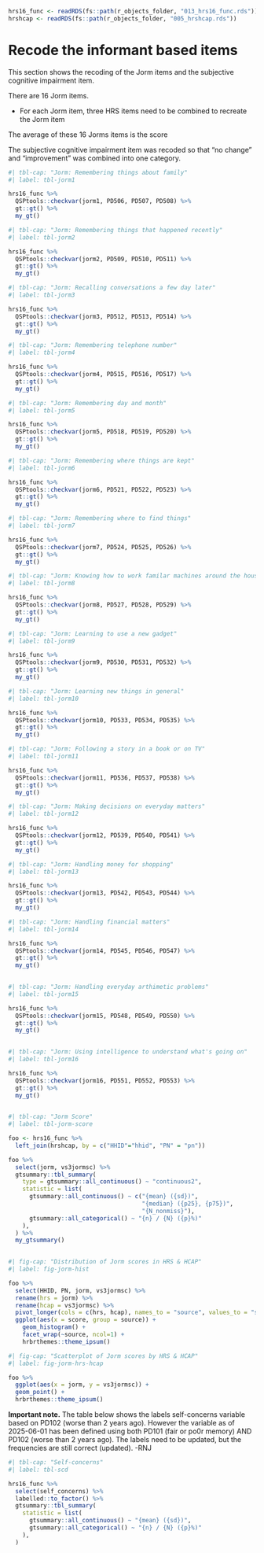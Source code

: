 

```r
hrs16_func <- readRDS(fs::path(r_objects_folder, "013_hrs16_func.rds"))
hrshcap <- readRDS(fs::path(r_objects_folder, "005_hrshcap.rds"))


```

# Recode the informant based items

This section shows the recoding of the Jorm items and the subjective cognitive impairment item.

There are 16 Jorm items.

-   For each Jorm item, three HRS items need to be combined to recreate the Jorm item

The average of these 16 Jorms items is the score

The subjective cognitive impairment item was recoded so that "no change" and "improvement" was combined into one category.



```r
#| tbl-cap: "Jorm: Remembering things about family"
#| label: tbl-jorm1

hrs16_func %>%
  QSPtools::checkvar(jorm1, PD506, PD507, PD508) %>%
  gt::gt() %>%
  my_gt()
```

```r
#| tbl-cap: "Jorm: Remembering things that happened recently"
#| label: tbl-jorm2

hrs16_func %>%
  QSPtools::checkvar(jorm2, PD509, PD510, PD511) %>%
  gt::gt() %>%
  my_gt()
```

```r
#| tbl-cap: "Jorm: Recalling conversations a few day later"
#| label: tbl-jorm3

hrs16_func %>%
  QSPtools::checkvar(jorm3, PD512, PD513, PD514) %>%
  gt::gt() %>%
  my_gt()
```

```r
#| tbl-cap: "Jorm: Remembering telephone number"
#| label: tbl-jorm4

hrs16_func %>%
  QSPtools::checkvar(jorm4, PD515, PD516, PD517) %>%
  gt::gt() %>%
  my_gt()
```

```r
#| tbl-cap: "Jorm: Remembering day and month"
#| label: tbl-jorm5

hrs16_func %>%
  QSPtools::checkvar(jorm5, PD518, PD519, PD520) %>%
  gt::gt() %>%
  my_gt()
```

```r
#| tbl-cap: "Jorm: Remembering where things are kept"
#| label: tbl-jorm6

hrs16_func %>%
  QSPtools::checkvar(jorm6, PD521, PD522, PD523) %>%
  gt::gt() %>%
  my_gt()
```

```r
#| tbl-cap: "Jorm: Remembering where to find things"
#| label: tbl-jorm7

hrs16_func %>%
  QSPtools::checkvar(jorm7, PD524, PD525, PD526) %>%
  gt::gt() %>%
  my_gt()
```

```r
#| tbl-cap: "Jorm: Knowing how to work familar machines around the house"
#| label: tbl-jorm8

hrs16_func %>%
  QSPtools::checkvar(jorm8, PD527, PD528, PD529) %>%
  gt::gt() %>%
  my_gt()
```

```r
#| tbl-cap: "Jorm: Learning to use a new gadget"
#| label: tbl-jorm9

hrs16_func %>%
  QSPtools::checkvar(jorm9, PD530, PD531, PD532) %>%
  gt::gt() %>%
  my_gt()
```

```r
#| tbl-cap: "Jorm: Learning new things in general"
#| label: tbl-jorm10

hrs16_func %>%
  QSPtools::checkvar(jorm10, PD533, PD534, PD535) %>%
  gt::gt() %>%
  my_gt()
```

```r
#| tbl-cap: "Jorm: Following a story in a book or on TV"
#| label: tbl-jorm11

hrs16_func %>%
  QSPtools::checkvar(jorm11, PD536, PD537, PD538) %>%
  gt::gt() %>%
  my_gt()
```

```r
#| tbl-cap: "Jorm: Making decisions on everyday matters"
#| label: tbl-jorm12

hrs16_func %>%
  QSPtools::checkvar(jorm12, PD539, PD540, PD541) %>%
  gt::gt() %>%
  my_gt()
```

```r
#| tbl-cap: "Jorm: Handling money for shopping"
#| label: tbl-jorm13

hrs16_func %>%
  QSPtools::checkvar(jorm13, PD542, PD543, PD544) %>%
  gt::gt() %>%
  my_gt()
```

```r
#| tbl-cap: "Jorm: Handling financial matters"
#| label: tbl-jorm14

hrs16_func %>%
  QSPtools::checkvar(jorm14, PD545, PD546, PD547) %>%
  gt::gt() %>%
  my_gt() 
  
```

```r
#| tbl-cap: "Jorm: Handling everyday arthimetic problems"
#| label: tbl-jorm15

hrs16_func %>%
  QSPtools::checkvar(jorm15, PD548, PD549, PD550) %>%
  gt::gt() %>%
  my_gt()
    
```

```r
#| tbl-cap: "Jorm: Using intelligence to understand what's going on"
#| label: tbl-jorm16

hrs16_func %>%
  QSPtools::checkvar(jorm16, PD551, PD552, PD553) %>%
  gt::gt() %>%
  my_gt()
  
```

```r
#| tbl-cap: "Jorm Score"
#| label: tbl-jorm-score

foo <- hrs16_func %>%
  left_join(hrshcap, by = c("HHID"="hhid", "PN" = "pn"))

foo %>%
  select(jorm, vs3jormsc) %>%
  gtsummary::tbl_summary(
    type = gtsummary::all_continuous() ~ "continuous2",
    statistic = list(
      gtsummary::all_continuous() ~ c("{mean} ({sd})",
                                      "{median} ({p25}, {p75})",
                                      "{N_nonmiss}"),
      gtsummary::all_categorical() ~ "{n} / {N} ({p}%)"
    ),
  ) %>%
  my_gtsummary()
  
```

```r
#| fig-cap: "Distribution of Jorm scores in HRS & HCAP"
#| label: fig-jorm-hist

foo %>%
  select(HHID, PN, jorm, vs3jormsc) %>%
  rename(hrs = jorm) %>%
  rename(hcap = vs3jormsc) %>%
  pivot_longer(cols = c(hrs, hcap), names_to = "source", values_to = "score") %>%
  ggplot(aes(x = score, group = source)) +
    geom_histogram() +
    facet_wrap(~source, ncol=1) +
    hrbrthemes::theme_ipsum()
```

```r
#| fig-cap: "Scatterplot of Jorm scores by HRS & HCAP"
#| label: fig-jorm-hrs-hcap

foo %>%
  ggplot(aes(x = jorm, y = vs3jormsc)) +
  geom_point() +
  hrbrthemes::theme_ipsum()
```



**Important note.** The table below shows the labels self-concerns variable based on PD102 (worse than 2 years ago). However the variable as of 2025-06-01 has been defined using both PD101 (fair or po0r memory) AND PD102 (worse than 2 years ago). The labels need to be updated, but the frequencies are still correct (updated). -RNJ

```r
#| tbl-cap: "Self-concerns"
#| label: tbl-scd

hrs16_func %>%
  select(self_concerns) %>%
  labelled::to_factor() %>%
  gtsummary::tbl_summary(
    statistic = list(
      gtsummary::all_continuous() ~ "{mean} ({sd})",
      gtsummary::all_categorical() ~ "{n} / {N} ({p}%)"
    ),
  )


```



